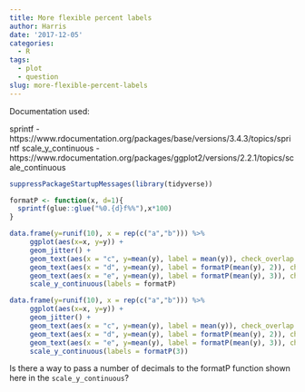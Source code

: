 ```yaml
---
title: More flexible percent labels
author: Harris
date: '2017-12-05'
categories:
  - R
tags:
  - plot
  - question
slug: more-flexible-percent-labels
---
```


Documentation used: 

sprintf - https://www.rdocumentation.org/packages/base/versions/3.4.3/topics/sprintf
scale_y_continuous - https://www.rdocumentation.org/packages/ggplot2/versions/2.2.1/topics/scale_continuous

```r
suppressPackageStartupMessages(library(tidyverse))

formatP <- function(x, d=1){
  sprintf(glue::glue("%0.{d}f%%"),x*100)
}

data.frame(y=runif(10), x = rep(c("a","b"))) %>% 
     ggplot(aes(x=x, y=y)) + 
     geom_jitter() + 
     geom_text(aes(x = "c", y=mean(y), label = mean(y)), check_overlap = TRUE) + 
     geom_text(aes(x = "d", y=mean(y), label = formatP(mean(y), 2)), check_overlap = TRUE) + 
     geom_text(aes(x = "e", y=mean(y), label = formatP(mean(y), 3)), check_overlap = TRUE) + 
     scale_y_continuous(labels = formatP)
```

```r
data.frame(y=runif(10), x = rep(c("a","b"))) %>% 
     ggplot(aes(x=x, y=y)) + 
     geom_jitter() + 
     geom_text(aes(x = "c", y=mean(y), label = mean(y)), check_overlap = TRUE) + 
     geom_text(aes(x = "d", y=mean(y), label = formatP(mean(y), 2)), check_overlap = TRUE) + 
     geom_text(aes(x = "e", y=mean(y), label = formatP(mean(y), 3)), check_overlap = TRUE) + 
     scale_y_continuous(labels = formatP(3))
```

Is there a way to pass a number of decimals to the formatP function shown here in the `scale_y_continuous`?

